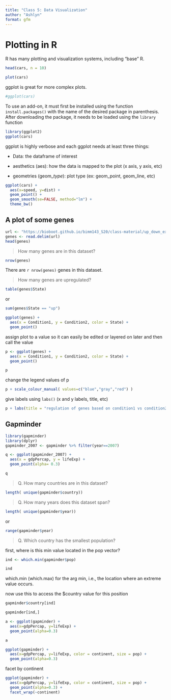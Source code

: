 ```yaml
---
title: "Class 5: Data Visualization"
author: "Ashlyn"
format: gfm
---
```


# Plotting in R

R has many plotting and visualization systems, including "base" R.

```r
head(cars, n = 10)
```

```r
plot(cars)
```

ggplot is great for more complex plots.

```r
#ggplot(cars)
```

To use an add-on, it must first be installed using the function `install.packages()` with the name of the desired package in parenthesis. After downloading the package, it needs to be loaded using the `library` function

```r
library(ggplot2)
ggplot(cars)
```

ggplot is highly verbose and each ggplot needs at least three things: 

-   Data: the dataframe of interest

-   aesthetics (aes): how the data is mapped to the plot (x axis, y axis, etc)

-   geometries (geom\_*type*): plot type (ex: geom_point, geom_line, etc)

```r
ggplot(cars) + 
  aes(x=speed, y=dist) + 
  geom_point() + 
  geom_smooth(se=FALSE, method="lm") +
  theme_bw() 
```
## A plot of some genes

```r
url <- "https://bioboot.github.io/bimm143_S20/class-material/up_down_expression.txt"
genes <- read.delim(url)
head(genes)
```

> How many genes are in this dataset?

```r
nrow(genes)
```

There are `r nrow(genes)` genes in this dataset.

> How many genes are upregulated?

```r
table(genes$State)
```
 or
 
```r
sum(genes$State == "up")
```

```r
ggplot(genes) +
  aes(x = Condition1, y = Condition2, color = State) +
  geom_point()
```

assign plot to a value so it can easily be edited or layered on later and then call the value

```r
p <- ggplot(genes) +
  aes(x = Condition1, y = Condition2, color = State) +
  geom_point()

p
```

change the legend values of p

```r
p + scale_colour_manual( values=c("blue","gray","red") )
```

give labels using `labs()`  (x and y labels, title, etc)

```r
p + labs(title = "regulation of genes based on condition1 vs condition2", subtitle = "some subtitle")
```
## Gapminder

```r
library(gapminder)
library(dplyr)
gapminder_2007 <- gapminder %>% filter(year==2007)
```

```r
q <- ggplot(gapminder_2007) +
  aes(x = gdpPercap, y = lifeExp) +
  geom_point(alpha= 0.3)

q
```
> Q. How many countries are in this dataset?

```r
length( unique(gapminder$country))
```

> Q. How many years does this dataset span?

```r
length( unique(gapminder$year))
```
or

```r
range(gapminder$year)
```

> Q. Which country has the smallest population?

first, where is this min value located in the pop vector?

```r
ind <- which.min(gapminder$pop)

ind
```
which.min (which.max) for the arg min, i.e., the location where an extreme value occurs.

now use this to access the $country value for this position

```r
gapminder$country[ind]
```


```r
gapminder[ind,]
```
```r
a <- ggplot(gapminder) +
  aes(x=gdpPercap, y=lifeExp) +
  geom_point(alpha=0.3)

a
```

```r
ggplot(gapminder) +
  aes(x=gdpPercap, y=lifeExp, color = continent, size = pop) +
  geom_point(alpha=0.3)


```

facet by continent

```r
ggplot(gapminder) +
  aes(x=gdpPercap, y=lifeExp, color = continent, size = pop) +
  geom_point(alpha=0.3) +
  facet_wrap(~continent)
```

